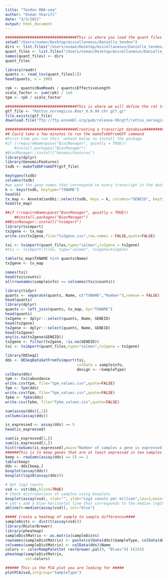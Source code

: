 ```yaml
---
title: "Tendon RNA-seq"
author: "Osman Sharifi"
date: "3/3/2021"
output: html_document
---
```


```r
################################This is where you load the quant files and inspect them##########################
setwd("/Users/osman/Desktop/miscellaneous/Danielle_tendon")
dirs <- list.files("/Users/osman/Desktop/miscellaneous/Danielle_tendon/salmon_quant")
quant_files <- list.files("/Users/osman/Desktop/miscellaneous/Danielle_tendon/salmon_quant",pattern="quant.sf",recursive = TRUE,full.names = TRUE)
names(quant_files) <- dirs
quant_files

library(readr)
quants <- read_tsv(quant_files[1])
head(quants, n = 100)

rpk <- quants$NumReads / quants$EffectiveLength
scale_factor <- sum(rpk) / 1e6
tpm <- rpk / scale_factor
```
```r
################################This is where we will define the rat transcript mapping##########################
gtf_file <- "Rattus_norvegicus.Rnor_6.0.99.chr.gtf.gz"
file.exists(gtf_file)
download.file("ftp://ftp.ensembl.org/pub/release-99/gtf/rattus_norvegicus/Rattus_norvegicus.Rnor_6.0.99.chr.gtf.gz", destfile = gtf_file)

```
```r
################################Creating a transcript database##########################
## Could take a few minutes to run the makeTxDbFromGFF command
#First time you run this, unhash below to install the package
#if (!requireNamespace("BiocManager", quietly = TRUE))
    #install.packages("BiocManager")
#BiocManager::install("GenomicFeatures")
library(dplyr)
library(GenomicFeatures)
txdb <- makeTxDbFromGFF(gtf_file)

keytypes(txdb)
columns(txdb)
#we want the gene names that correspond to every transcript in the database. To get the names of all transcripts we can use the keys function
k <- keys(txdb, keytype="TXNAME")
head(k)
tx_map <- AnnotationDbi::select(txdb, keys = k, columns="GENEID", keytype = "TXNAME")
head(tx_map)

##if (!requireNamespace("BiocManager", quietly = TRUE))
    ##install.packages("BiocManager")
##BiocManager::install("tximport")
library(tximport)
tx2gene <- tx_map
write.csv(tx2gene,file="tx2gene.csv",row.names = FALSE,quote=FALSE)

txi <- tximport(quant_files,type="salmon",tx2gene = tx2gene)
#txi <- tximport(files, type="salmon", tx2gene=tx2gene)

table(tx_map$TXNAME %in% quants$Name)
tx2gene <- tx_map

names(txi)
head(txi$counts)
all(rownames(sampleinfo) == colnames(txi$counts))

library(tidyr)
quants <- separate(quants, Name, c("TXNAME","Number"),remove = FALSE)
head(quants)
library(dplyr)
quants <- left_join(quants, tx_map, by="TXNAME")
head(quants)
tx2gene <- dplyr:::select(quants, Name, GENEID)
head(tx2gene)
tx2gene <- dplyr:::select(quants, Name, GENEID)
head(tx2gene)
any(is.na(tx2gene$GENEID))
tx2gene <- filter(tx2gene, !is.na(GENEID))
txi <- tximport(quant_files,type="salmon",tx2gene = tx2gene)
```
```r
library(DESeq2)
dds <- DESeqDataSetFromTximport(txi, 
                                colData = sampleinfo,
                                design <- ~SampleType)
colData(dds)
tpm <- txi$abundance
write.csv(tpm, file="tpm_values.csv",quote=FALSE)
fpm <- fpm(dds)
write.csv(fpm, file="fpm_values.csv",quote=FALSE)
fpkm <- fpkm(dds)
write.csv(fpkm, file="fpkm_values.csv",quote=FALSE)
```
```r
sum(assay(dds)[,1])
colSums(assay(dds))

is_expressed <- assay(dds) >= 5
head(is_expressed)

sum(is_expressed[1,])
sum(is_expressed[2,])
hist(rowSums(is_expressed),main="Number of samples a gene is expressed in",xlab="Sample Count")
######This is to keep genes that are at least expressed in two samples #####
keep <- rowSums(assay(dds) >= 5) >= 2
table(keep)
dds <- dds[keep,]
boxplot(assay(dds))
boxplot(log10(assay(dds)))

# Get log2 counts
vsd <- vst(dds,blind=TRUE)
# Check distributions of samples using boxplots
boxplot(assay(vsd), xlab="", ylab="Log2 counts per million",las=2,main="Normalised Distributions")
# Let's add a blue horizontal line that corresponds to the median logCPM
abline(h=median(assay(vsd)), col="blue")

##### Create a heatmap of sample to sample differences####
sampleDists <- dist(t(assay(vsd)))
library(RColorBrewer)
library(pheatmap)
sampleDistMatrix <- as.matrix(sampleDists)
rownames(sampleDistMatrix) <- paste(colData(dds)$SampleType, colData(dds)$Status, sep="-")
colnames(sampleDistMatrix) <- colData(dds)$Name
colors <- colorRampPalette( rev(brewer.pal(9, "Blues")) )(255)
pheatmap(sampleDistMatrix,
         col=colors)

###### This is the PCA plot you are looking for #####
plotPCA(vsd,intgroup="SampleType")
```